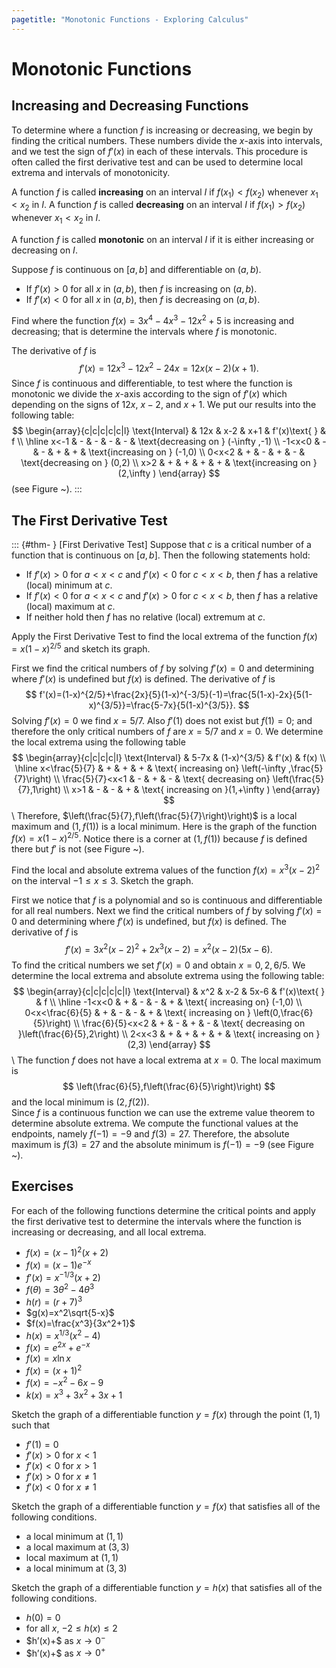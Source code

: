 ```yaml
---
pagetitle: "Monotonic Functions - Exploring Calculus"
---
```

# Monotonic Functions


## Increasing and Decreasing Functions

To determine where a function $f$ is increasing or decreasing, we begin by finding the critical numbers. 
These numbers divide the $x$-axis into intervals, and we test the sign of $f'(x)$ in each of these intervals. 
This procedure is often called the first derivative test and can be used to determine local extrema and intervals of monotonicity.


::: {#def- }  
A function $f$ is called \index{increasing} **increasing**  on an interval $I$ if $f\left(x_1\right)<f\left(x_2\right)$ whenever $x_1<x_2$ in $I.$ 
A function $f$ is called \index{decreasing} **decreasing**  on an interval $I$ if $f\left(x_1\right)>f\left(x_2\right)$ whenever $x_1<x_2$ in $I.$ 
::: 


::: {#def- }  
A function $f$ is called \index{monotonic} **monotonic**  on an interval $I$ if it is either increasing or decreasing on $I.$ 
::: 


::: {#thm- }  
Suppose $f$ is continuous on $[a,b]$ and differentiable on $(a,b).$
 
- If $f'(x)>0$ for all $x$ in $(a,b),$ then $f$ is increasing on $(a,b).$
- If $f'(x)<0$ for all $x$ in $(a,b),$ then $f$ is decreasing on $(a,b).$ 
::: 


::: {#exm- }  
Find where the function $f(x)=3x^4-4x^3-12x^2+5$ is increasing and decreasing; that is determine the intervals where $f$ is monotonic.
::: 


::: {.solution } 
The derivative of $f$ is 
$$
f'(x)=12x^3-12x^2-24x=12x(x-2)(x+1).
$$ 
Since $f$ is continuous and differentiable, to test where the function is monotonic we divide the $x$-axis according to the sign of $f'(x)$ which depending on the signs of $12x,$ $x-2,$ and $x+1.$ 
We put our results into the following table: 
$$
\begin{array}{c|c|c|c|c|l}
  \text{Interval}  &  12x  &  x-2  &  x+1  &  f'(x)\text{
   } & f \\ \hline
 x<-1 & - & - & - & - & \text{decreasing on } (-\infty ,-1) \\
 -1<x<0 & - & - & + & + & \text{increasing on } (-1,0) \\
 0<x<2 & + & - & + & - & \text{decreasing on } (0,2) \\
 x>2 & + & + & + & + & \text{increasing on } (2,\infty )
\end{array}
$$
(see Figure ~\ref{fig:graph9}). 
 ::: 

## The First Derivative Test


::: {#thm- } [First Derivative Test] 
Suppose that $c$ is a critical number of a function that is continuous on $[a,b].$ 
Then the following statements hold: 
 
-   If $f'(x)>0$ for $a<x<c$ and $f'(x)<0$ for $c<x<b,$ then $f$ has a relative (local) minimum at $c.$ 
-   If $f'(x)<0$ for $a<x<c$ and $f'(x)>0$ for $c<x<b,$ then $f$ has a relative (local) maximum at $c.$ 
-   If neither hold then $f$ has no relative (local) extremum at $c.$ 
::: 


::: {#exm- }  
Apply the First Derivative Test to find the local extrema of the function $f(x)=x(1-x)^{2/5}$ and sketch its graph.
::: 


::: {.solution } 
First we find the critical numbers of $f$ by solving $f'(x)=0$ and determining where $f'(x)$ is undefined but
$f(x)$ is defined. 
The derivative of $f$ is 
$$
f'(x)=(1-x)^{2/5}+\frac{2x}{5}(1-x)^{-3/5}(-1)=\frac{5(1-x)-2x}{5(1-x)^{3/5}}=\frac{5-7x}{5(1-x)^{3/5}}.
$$ 
Solving $f'(x)=0$ we find $x=5/7.$ 
Also $f'(1)$ does not exist but $f(1)=0;$ and therefore the only critical numbers of $f$ are $x=5/7$ and $x=0.$ 
We determine the local extrema using the following table 
$$
\begin{array}{c|c|c|c|l}
  \text{Interval}  &  5-7x  &  (1-x)^{3/5}  &  f'(x)  & f(x) \\ \hline
 x<\frac{5}{7} & + & + & + & \text{ increasing on} \left(-\infty ,\frac{5}{7}\right) \\
 \frac{5}{7}<x<1 & - & + & - & \text{ decreasing on} \left(\frac{5}{7},1\right) \\
 x>1 & - & - & + & \text{ increasing on }(1,+\infty )
\end{array}
$$ \\
Therefore, $\left(\frac{5}{7},f\left(\frac{5}{7}\right)\right)$ is a local maximum and $(1,f(1))$ is a local minimum. 
Here is the graph of the function $f(x)=x(1-x)^{2/5}.$ 
Notice there is a corner at $(1,f(1))$ because $f$ is defined there but $f'$ is not (see Figure ~\ref{fig:graph10}). 
::: 


::: {#exm- }  
Find the local and absolute extrema values of the function $f(x)=x^3(x-2)^2$ on the interval $-1\leq  x\leq  3.$ 
Sketch the graph. 
::: 

::: {.solution } 
First we notice that $f$ is a polynomial and so is continuous and differentiable for all real numbers. 
Next we find the critical numbers of $f$ by solving $f'(x)=0$ and determining where $f'(x)$ is undefined, but $f(x)$ is defined. 
The derivative of $f$ is 
$$
f'(x)=3x^2(x-2)^2+2x^3(x-2)=x^2(x-2)(5x-6).
$$ 
To find the critical numbers we set $f'(x)=0$ and obtain $x=0,2,6/5.$ 
We determine the local extrema and absolute extrema using the following table:
$$
\begin{array}{c|c|c|c|c|l}
  \text{Interval}  &  x^2  &  x-2  &  5x-6  &  f'(x)\text{ } & f \\ \hline
 -1<x<0 & + & - & - & + & \text{ increasing on} (-1,0) \\
 0<x<\frac{6}{5} & + & - & - & + & \text{ increasing on } \left(0,\frac{6}{5}\right) \\
 \frac{6}{5}<x<2 & + & - & + & - & \text{ decreasing on }\left(\frac{6}{5},2\right) \\
 2<x<3 & + & + & + & + & \text{ increasing on } (2,3)
\end{array}
$$ \\
The function $f$ does not have a local extrema at $x=0.$ 
The local maximum is 
$$
\left(\frac{6}{5},f\left(\frac{6}{5}\right)\right)
$$ 
and the local minimum is $(2,f(2)).$  
Since $f$ is a continuous function we can use the extreme value theorem to determine absolute extrema. 
We compute the functional values at the endpoints, namely $f(-1)=-9$ and $f(3)=27.$
Therefore, the absolute maximum is $f(3)=27$ and the absolute minimum is $f(-1)=-9$ (see Figure ~\ref{fig:graph11}). 
::: 



## Exercises

::: {#exr- } 
For each of the following functions determine the critical points and apply the first derivative test to determine the intervals where the function is increasing or decreasing, and all local extrema. 
 
- $f(x)=(x-1)^2(x+2)$
- $f(x)=(x-1)e^{-x}$
- $f'(x)=x^{-1/3}(x+2)$
- $f(\theta )=3\theta ^2-4\theta ^3$ 
- $h(r)=(r+7)^3$
- $g(x)=x^2\sqrt{5-x}$
- $f(x)=\frac{x^3}{3x^2+1}$ 
- $h(x)=x^{1/3}\left(x^2-4\right)$ 
- $f(x)=e^{2x}+e^{-x}$ 
- $f(x)=x \ln  x$ 
- $f(x)=(x+1)^2$
- $f(x)=-x^2-6x-9$ 
- $k(x)=x^3+3x^2+3x+1$ 
::: 

::: {#exr- } 
Sketch the graph of a differentiable function $y=f(x)$ through the point $(1,1)$ such that 
 
-   $f'(1)=0$
-   $f'(x)>0$ for $x<1$ 
-   $f'(x)<0$ for $x>1$
-   $f'(x)>0$ for $x\neq 1$ 
-   $f'(x)<0$ for $x\neq 1$ 
::: 

::: {#exr- } 
Sketch the graph of a differentiable function $y=f(x)$ that satisfies all of the following conditions.
 
-   a local minimum at $(1,1)$
-   a local maximum at $(3,3)$
-   local maximum at $(1,1)$
-   a local minimum at $(3,3)$ 
::: 

::: {#exr- } 
Sketch the graph of a differentiable function $y=h(x)$ that satisfies all of the following conditions.
 
-   $h(0)=0$ 
-    for all $x$, $-2\leq h(x)\leq 2$ 
-   $h'(x)\to +\infty $ as $x\to 0^-$
-   $h'(x)\to +\infty $ as $x\to 0^+$ 
::: 


